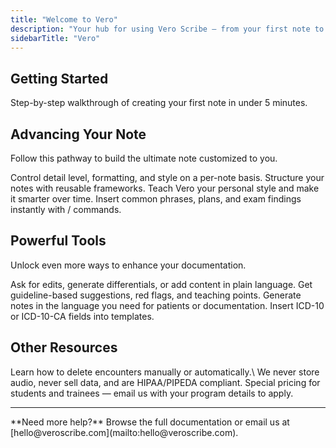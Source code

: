 ```yaml
---
title: "Welcome to Vero"
description: "Your hub for using Vero Scribe — from your first note to advanced workflows."
sidebarTitle: "Vero"
---
```


## Getting Started

<Card title="Quickstart Guide" icon="rocket" horizontal="false" href="quickstart">
  Step-by-step walkthrough of creating your first note in under 5 minutes.
</Card>

## Advancing Your Note

Follow this pathway to build the ultimate note customized to you.

<Columns cols={1}>
  <Card title="Note Customization" icon="sliders" href="notecustomization">
    Control detail level, formatting, and style on a per-note basis.
  </Card>
  <Card title="Templates" icon="grid-2-plus" href="templates">
    Structure your notes with reusable frameworks.
  </Card>
  <Card title="Learnings" icon="brain" href="learn">
    Teach Vero your personal style and make it smarter over time.
  </Card>
  <Card title="Snippets" icon="scissors" href="snippets">
    Insert common phrases, plans, and exam findings instantly with / commands.
  </Card>
</Columns>

## Powerful Tools

Unlock even more ways to enhance your documentation.

<Columns cols={2}>
  <Card title="Vero Chat" icon="thought-bubble" href="verochat">
    Ask for edits, generate differentials, or add content in plain language.
  </Card>
  <Card title="Insights" icon="lightbulb" href="insights">
    Get guideline-based suggestions, red flags, and teaching points.
  </Card>
  <Card title="Multilingual" icon="book-sparkles" href="/essentials/reusable-snippets">
    Generate notes in the language you need for patients or documentation.
  </Card>
  <Card title="ICD Codes" icon="file-medical" href="icdcodes">
    Insert ICD-10 or ICD-10-CA fields into templates.
  </Card>
</Columns>

## Other Resources

<Card title="Data Management" icon="trash" href="datamanagement">
  Learn how to delete encounters manually or automatically.\
  We never store audio, never sell data, and are HIPAA/PIPEDA compliant.
</Card>

<Card title="Trainee & Student Discount" icon="graduation-cap" href="traineediscount">
  Special pricing for students and trainees — email us with your program details to apply.
</Card>

---

<Note>
  **Need more help?** Browse the full documentation or email us at [hello@veroscribe.com](mailto:hello@veroscribe.com).
</Note>